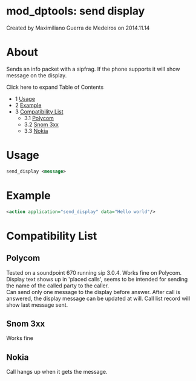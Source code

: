 
# mod_dptools: send display 

 Created by  Maximiliano Guerra de Medeiros on 2014.11.14

# About

Sends an info packet with a sipfrag. If the phone supports it will show message on the display.

Click here to expand Table of Contents

* 1 [Usage](#-freeswitch--mod_dptools-send-display-)
* 2 [Example](#-freeswitch--mod_dptools-send-display-)
* 3 [Compatibility List](#compatibility-list)  
   * 3.1 [Polycom](#-freeswitch--mod_dptools-send-display-)  
   * 3.2 [Snom 3xx](#-freeswitch--mod_dptools-send-display-)  
   * 3.3 [Nokia](#-freeswitch--mod_dptools-send-display-)

# Usage

```xml
send_display <message>
```

# Example

```xml
<action application="send_display" data="Hello world"/>
```

# Compatibility List

## Polycom

Tested on a soundpoint 670 running sip 3.0.4\. Works fine on Polycom. Display text shows up in 'placed calls', seems to be intended for sending the name of the called party to the caller.  
Can send only one message to the display before answer. After call is answered, the display message can be updated at will. Call list record will show last message sent.

## Snom 3xx

Works fine

## Nokia

Call hangs up when it gets the message.


